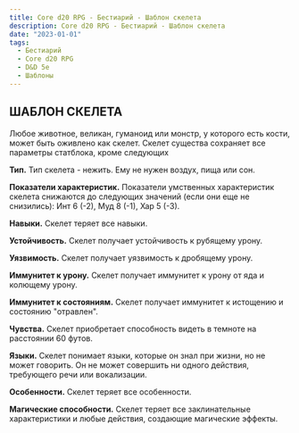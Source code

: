 ```yaml
---
title: Core d20 RPG - Бестиарий - Шаблон скелета
description: Core d20 RPG - Бестиарий - Шаблон скелета
date: "2023-01-01"
tags:
  - Бестиарий
  - Core d20 RPG
  - D&D 5e
  - Шаблоны
---
```


## ШАБЛОН СКЕЛЕТА

Любое животное, великан, гуманоид или монстр, у которого есть кости, может быть оживлено как скелет. Скелет существа сохраняет все параметры статблока, кроме следующих

**Тип.** Тип скелета - нежить. Ему не нужен воздух, пища или сон.

**Показатели характеристик.** Показатели умственных характеристик скелета снижаются до следующих значений (если они еще не снизились): Инт 6 (-2), Муд 8 (-1), Хар 5 (-3).

**Навыки.** Скелет теряет все навыки.

**Устойчивость.** Скелет получает устойчивость к рубящему урону.

**Уязвимость.** Скелет получает уязвимость к дробящему урону.

**Иммунитет к урону.** Скелет получает иммунитет к урону от яда и колющему урону.

**Иммунитет к состояниям.** Скелет получает иммунитет к истощению и состоянию "отравлен".

**Чувства.** Скелет приобретает способность видеть в темноте на расстоянии 60 футов.

**Языки.** Скелет понимает языки, которые он знал при жизни, но не может говорить. Он не может совершить ни одного действия, требующего речи или вокализации.

**Особенности.** Скелет теряет все особенности.

**Магические способности.** Скелет теряет все заклинательные характеристики и любые действия, создающие магические эффекты.
